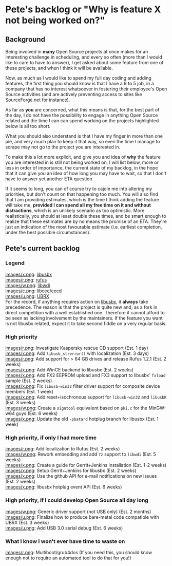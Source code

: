 = Pete's backlog or "Why is feature X not being worked on?" =

== Background ==
Being involved in '''many''' Open Source projects at once makes for an interesting challenge in scheduling, and every so often (more than I would like to care to have to answer), I get asked about some feature from one of these projects, and when I think it will be available.

Now, as much as I would like to spend my full day coding and adding features, the first thing you should know is that I have a 9 to 5 job, in a company that has no interest whatsoever in fostering their employee's Open Source activities (and are actively preventing access to sites like SourceForge.net for instance). 

As far as '''you''' are concerned, what this means is that, for the best part of the day, I do not have the possibility to engage in anything Open Source related and the time I can can spend working on the projects highlighted below is all too short.

What you should also understand is that I have my finger in more than one pie, and very much plan to keep it that way, so even the time I manage to scrape may not go to the project you are interested in.

To make this a lot more explicit, and give you and idea of '''why''' the feature you are interested in is still not being worked on, I will list below, more or less in order of importance, the current state of my backlog, in the hope that it can give you an idea of how long you may have to wait, so that I don't have to answer yet another ETA question.

If it seems to long, you can of course try to cajole me into altering my priorities, but don't count on that happening too much. You will also find that I am providing estimates, which is the time I think adding the feature will take me, '''provided I can spend all my free time on it and without distractions''', which is an unlikely scenario as too optimistic. More realistically, you should at least double these times, and be smart enough to realize that these estimates are by no means the promise of an ETA. They're just an indication of the most favourable estimate (i.e. earliest completion, under the best possible circumstances).

== Pete's current backlog ==

=== Legend ===
[[images/x.png]]: [http://libusbx.org libusbx]<br/>
[[images/r.png]]: [http://rufus.akeo.ie rufus]<br/>
[[images/w.png]]: [http://libwdi.akeo.ie libwdi]<br/>
[[images/c.png]]: [http://cecd.akeo.ie libcec/cecd]<br/>
[[images/u.png]]: [http://ubrx.akeo.ie UBRX]<br/>
For the record, if anything requires action on [http://libusbx.org libusbx], it '''always''' take precedence. The reason is that the project is quite new and, as a fork in direct competition with a well established one. Therefore it cannot afford to be seen as lacking involvement by the maintainers. If the feature you want is not libusbx related, expect it to take second fiddle on a very regular basis.

=== High priority ===
[[images/r.png]]: Investigate Kaspersky rescue CD support (Est. 1 day)<br/>
[[images/x.png]]: Add <code>libusb_strerror()</code> with localization (Est. 3 days)<br/>
[[images/r.png]]: Add support for > 64 GB drives and release Rufus 1.2.1 (Est. 2 weeks)<br/>
[[images/x.png]]: Add WinCE backend to libusbx (Est. 2 weeks)<br/>
[[images/x.png]]: Add FX2 EEPROM upload and FX3 support to libusbx' <code>fxload</code> sample (Est. 2 weeks)<br/>
[[images/x.png]]: Fix <code>libusb-win32</code> filter driver support for composite device members (Est. 1 week)<br/>
[[images/x.png]]: Add reset+isochronous support for <code>libusb-win32</code> and <code>libusbK</code> (Est. 3 weeks)<br/>
[[images/w.png]]: Create a <code>signtool</code> equivalent based on <code>pki.c</code> for the MinGW-w64 guys (Est. 6 weeks)<br/>
[[images/x.png]]: Update the old <code>-pbatard</code> hotplug branch for libusbx (Est. 1 week)

=== High priority, if only I had more time ===
[[images/r.png]]: Add localization to Rufus (Est. 2 weeks)<br/>
[[images/w.png]]: Rework embedding and add <code>7z</code> support to <code>libwdi</code> (Est. 5 weeks)<br/>
[[images/x.png]]: Create a guide for Gerrit+Jenkins installation (Est. 1-2 weeks)<br/>
[[images/x.png]]: Setup Gerrit+Jenkins for libusbx (Est. 2 weeks)<br/>
[[images/x.png]]: Use the github API for e-mail notifications on new issues (Est. 2 weeks)<br/>
[[images/x.png]]: libusbx hotplug event API (Est. 6 weeks)<br/>

=== High priority, if I could develop Open Source all day long ===
[[images/w.png]]: Generic driver support (not USB only) (Est. 2 months)<br/>
[[images/u.png]]: Finalize how to produce bare-metal code compatible with UBRX (Est. 3 weeks)<br/>
[[images/u.png]]: Add USB 3.0 serial debug (Est. 6 weeks)<br/>

=== What I know I won't ever have time to waste on ===
[[images/r.png]]: Multiboot/grub4dos (If you need this, you should know enough not to require an automated tool to do that for you!)<br/>



